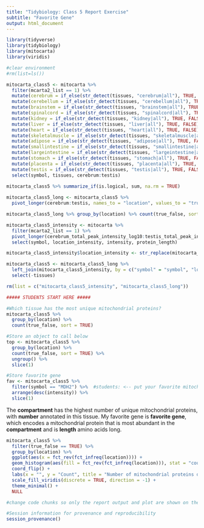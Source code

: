 ```yaml
---
title: "Tidybiology: Class 5 Report Exercise"
subtitle: "Favorite Gene"
output: html_document  
---
```


```r
library(tidyverse)
library(tidybiology)
library(mitocarta)
library(viridis)

#clear environment
#rm(list=ls()) 

mitocarta_class5 <- mitocarta %>% 
  filter(mcarta2_list == 1) %>% 
  mutate(cerebrum = if_else(str_detect(tissues, "cerebrum|all"), TRUE, FALSE)) %>% 
  mutate(cerebellum = if_else(str_detect(tissues, "cerebellum|all"), TRUE, FALSE))  %>% 
  mutate(brainstem = if_else(str_detect(tissues, "brainstem|all"), TRUE, FALSE)) %>% 
  mutate(spinalcord = if_else(str_detect(tissues, "spinalcord|all"), TRUE, FALSE)) %>% 
  mutate(kidney = if_else(str_detect(tissues, "kidney|all"), TRUE, FALSE)) %>% 
  mutate(liver = if_else(str_detect(tissues, "liver|all"), TRUE, FALSE)) %>% 
  mutate(heart = if_else(str_detect(tissues, "heart|all"), TRUE, FALSE)) %>% 
  mutate(skeletalmuscle = if_else(str_detect(tissues, "skeletalmuscle|all"), TRUE, FALSE)) %>% 
  mutate(adipose = if_else(str_detect(tissues, "adipose|all"), TRUE, FALSE)) %>% 
  mutate(smallintestine = if_else(str_detect(tissues, "smallintestine|all"), TRUE, FALSE)) %>% 
  mutate(largeintestine = if_else(str_detect(tissues, "largeintestine|all"), TRUE, FALSE)) %>% 
  mutate(stomach = if_else(str_detect(tissues, "stomach|all"), TRUE, FALSE)) %>% 
  mutate(placenta = if_else(str_detect(tissues, "placenta|all"), TRUE, FALSE)) %>% 
  mutate(testis = if_else(str_detect(tissues, "testis|all"), TRUE, FALSE)) %>% 
  select(symbol, tissues, cerebrum:testis) 

mitocarta_class5 %>% summarize_if(is.logical, sum, na.rm = TRUE)
  
mitocarta_class5_long <- mitocarta_class5 %>% 
  pivot_longer(cerebrum:testis, names_to = "location", values_to = "true_false")

mitocarta_class5_long %>% group_by(location) %>% count(true_false, sort = TRUE)

mitocarta_class5_intensity <- mitocarta %>% 
  filter(mcarta2_list == 1) %>% 
  pivot_longer(cerebrum_total_peak_intensity_log10:testis_total_peak_intensity_log10, names_to = "location_intensity", values_to = "intensity") %>% 
  select(symbol, location_intensity, intensity, protein_length)

mitocarta_class5_intensity$location_intensity <- str_replace(mitocarta_class5_intensity$location_intensity, "_total_peak_intensity_log10", "")

mitocarta_class5 <- mitocarta_class5_long %>% 
  left_join(mitocarta_class5_intensity, by = c("symbol" = "symbol", "location" = "location_intensity")) %>% 
  select(-tissues)

rm(list = c("mitocarta_class5_intensity", "mitocarta_class5_long"))
```

```r
##### STUDENTS START HERE #####

#Which tissue has the most unique mitochondrial proteins?
mitocarta_class5 %>% 
  group_by(location) %>% 
  count(true_false, sort = TRUE)

#Store an object to call below
top <- mitocarta_class5 %>% 
  group_by(location) %>% 
  count(true_false, sort = TRUE) %>% 
  ungroup() %>% 
  slice(1)

#Store favorite gene
fav <- mitocarta_class5 %>% 
  filter(symbol == "MDH2") %>%  #students: <-- put your favorite mitochondrial gene here
  arrange(desc(intensity)) %>% 
  slice(1)
```

  
The **compartment** has the highest number of unique mitochondrial proteins, with **number** annotated in this tissue. My favorite gene is **favorite gene**, which encodes a mitochondrial protein that is most abundant in the **compartment** and is **length** amino acids long.  

```r
mitocarta_class5 %>% 
  filter(true_false == TRUE) %>% 
  group_by(location) %>% 
  ggplot(aes(x = fct_rev(fct_infreq(location)))) +
  geom_histogram(aes(fill = fct_rev(fct_infreq(location))), stat = "count", show.legend = FALSE) +
  coord_flip() +
  labs(x = "", y = "Count", title = "Number of mitochondrial proteins detected in each tissue") +
  scale_fill_viridis(discrete = TRUE, direction = -1) +
  theme_minimal() +
  NULL

#change code chunks so only the report output and plot are shown on the knitted report

```

```r
#Session information for provenance and reproducibility
session_provenance()
```
